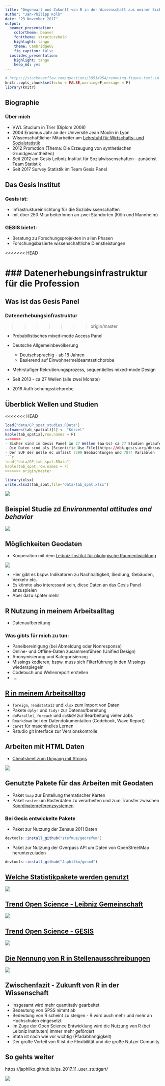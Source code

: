 ```yaml
---
title: "Gegenwart und Zukunft von R in der Wissenschaft aus meiner Sicht"
author: "Jan-Philipp Kolb"
date: "23 November 2017"
output: 
  beamer_presentation: 
    colortheme: beaver
    fonttheme: structurebold
    highlight: tango
    theme: CambridgeUS
    fig_caption: false
  ioslides_presentation: 
    highlight: tango
    keep_md: yes
---
```


```r
# https://stackoverflow.com/questions/38514954/removing-figure-text-in-rmarkdown
knitr::opts_chunk$set(echo = FALSE,warning=F,message = F)
library(knitr)
```

## Biographie

### Über mich

- VWL Studium in Trier (Diplom 2008)
- 2004 Erasmus Jahr an der Université Jean Moulin in Lyon
- Wissenschaftlicher Mitarbeiter am [Lehrstuhl für Wirtschafts- und Sozialstatistik](https://www.uni-trier.de/index.php?id=35894)
- 2012 Promotion (Thema: Die Erzeugung von synthetischen Grundgesamtheiten)
- Seit 2012 am Gesis Leibniz Institut für Sozialwissenschaften - zunächst Team Statistik
- Seit 2017 Survey Statistik im Team Gesis Panel


<!--
## Das Gesis Institut

### Fünf wissenschaftliche Abteilungen

- Datenarchiv für Sozialwissenschaften (DAS)
- Dauerbeobachtung der Gesellschaft (DBG)
- Computational Social Siences (CSS)
- Survey Design and Methodology (SDM)
- Wissenstechnologien für Sozialwissenschaften (WTS)
-->

## Das Gesis Institut 

### Gesis ist:

- Infrastruktureinrichtung für die Sozialwissenschaften
- mit über 250 MitarbeiterInnen an zwei Standorten (Köln und Mannheim)

### GESIS bietet:

- Beratung zu Forschungsprojekten in allen Phasen
- Forschungsbasierte wissenschaftliche Dienstleistungen

<<<<<<< HEAD

### Datenerhebungsinfrastruktur für die Profession
=======
## Was ist das Gesis Panel

### Datenerhebungsinfrastruktur
>>>>>>> origin/master

- Probabilistisches mixed-mode Access Panel

- Deutsche Allgemeinbevölkerung
  - Deutschsprachig - ab 18 Jahren
  - Basierend auf Einwohnermeldeamtsstichprobe
- Mehrstufiger Rekrutierungsprozess, sequentielles mixed-mode Design
- Seit 2013 - ca 27 Wellen (alle zwei Monate)
- 2016 Auffrischungsstichprobe

## Überblick Wellen und Studien

<<<<<<< HEAD
```r
load("data/GP_spat_studies.RData")
colnames(tab_spatial)[1] <- "Kürzel"
kable(tab_spatial,row.names = F)
=======
- Bisher sind im Gesis Panel in 27 Wellen (aa-bc) ca 77 Studien gelaufen.
- Die Daten sind als [Scientific Use File](https://dbk.gesis.org/dbksearch/sdesc2.asp?db=d&no=5665) (SUF) oder im [Secure Data Center](https://www.gesis.org/angebot/daten-analysieren/weitere-sekundaerdaten/secure-data-center-sdc/) in Köln verfügbar.
- Der SUF der Welle ec umfasst 7599 Beobachtungen und 7874 Variablen
```r
load("data/GP_tab_spat.RData")
kable(tab_spat,row.names = F)
>>>>>>> origin/master
```

```r
library(xlsx)
write.xlsx2(tab_spat,file="data/tab_spat.xlsx")
```


![](figure/StudienSpatial.PNG)

## Beispiel Studie zd *Environmental attitudes and behavior* 
<!--
- Keywords: Environment; Attitudes; Beahavior
-->

![](figure/QuestionsStudy_zd.PNG)

## Möglichkeiten Geodaten

- Kooperation mit dem [Leibniz-Institut für ökologische Raumentwicklung](http://www.ioer-monitor.de/startseite/)

![](figure/ioerMonitor.PNG)

- Hier gibt es bspw. Indikatoren zu Nachhaltigkeit, Siedlung, Gebäuden, Verkehr etc. 
- Es könnte also interessant sein, diese Daten an das Gesis Panel anzuspielen
- Aber dazu später mehr

## R Nutzung in meinem Arbeitsalltag 

- Datenaufbereitung

### Was gibts für mich zu tun:

- Panelbereinigung (bei Abmeldung oder Nonresponse)
- Online- und Offline-Daten zusammenführen (Unified Design)
- Anonymisierung und Kategorisierung
- Missings kodieren; bspw. muss sich Filterführung in den Missings wiederspiegeln
- Codebuch und Wellenreport erstellen
- ....

## [R in meinem Arbeitsalltag](https://support.rstudio.com/hc/en-us/articles/201057987-Quick-list-of-useful-R-packages)

- `foreign`, `readstata13` und `xlsx` zum Import von Daten
- Pakete `dplyr` und `tidyr` zur Datenaufbereitung
- `doParallel`, `foreach` und `doSNOW` zur Bearbeitung vieler Jobs
- `Rmarkdown` bei der Datendokumentation (Codebook, Wave Report) 
- `caret` für maschinelles Lernen
- Rstudio git Interface zur Versionskontrolle

## Arbeiten mit HTML Daten

- [Cheatsheet zum Umgang mit Strings](file:///D:/Eigene%20Dateien/Downloads/strings.pdf)

![](figure/DruckversionFragebogen.PNG)

## Genutzte Pakete für das Arbeiten mit Geodaten

- Paket `tmap` zur Erstellung thematischer Karten
- Paket `raster` um Rasterdaten zu verarbeiten und zum Transfer zwischen [Koordinatenreferenzsystemen](https://de.wikipedia.org/wiki/Koordinatenreferenzsystem)


### Bei Gesis entwickelte Pakete

- Paket zur Nutzung der Zensus 2011 Daten 

```r
devtools::install_github("stefmue/georefum")
```

- Paket zur Nutzung der Overpass API um Daten von OpenStreetMap herunterzuladen

```r
devtools::install_github("Japhilko/gosmd")
```


## [Welche Statistikpakete werden genutzt](http://blog.revolutionanalytics.com/2013/10/r-usage-skyrocketing-rexer-poll.html)

![](http://revolution-computing.typepad.com/.a/6a010534b1db25970b019b00077267970b-800wi)

## [Trend Open Science - Leibniz Gemeinschaft](https://www.leibniz-gemeinschaft.de/forschung/open-science/)

![](figure/Leibniz_openScience.PNG)

## [Trend Open Science - GESIS](https://www.gesis.org/forschung/angewandte-informatik/open-science/)

![](figure/Gesis_openscience.PNG)


## [Die Nennung von R in Stellenausschreibungen](http://blog.revolutionanalytics.com/2017/02/job-trends-for-r-and-python.html)

![](http://revolution-computing.typepad.com/.a/6a010534b1db25970b01b7c8d42886970b-800wi)

## Zwischenfazit - Zukunft von R in der Wissenschaft

- Insgesamt wird mehr quantitativ gearbeitet
- Bedeutung von SPSS nimmt ab
- Bedeutung von R scheint zu steigen - R wird auch mehr und mehr an Hochschulen eingesetzt
- Im Zuge der Open Science Entwicklung wird die Nutzung von R (bei Leibniz Instituten) immer mehr gefördert
- Stata ist nach wie vor wichtig (Pfadabhängigkeit)
- Der große Vorteil von R ist die Flexibilität und die große Nutzer Comunity

## So gehts weiter

https://japhilko.github.io/ps_2017_11_user_stuttgart/

![](figure/website_userStuttgart.PNG)


<!--
http://sharpsightlabs.com/blog/r-recommend-data-science/

http://r4stats.com/articles/popularity/

https://www.kdnuggets.com/2013/12/poll-results-r-leading-python-gaining.html
-->
